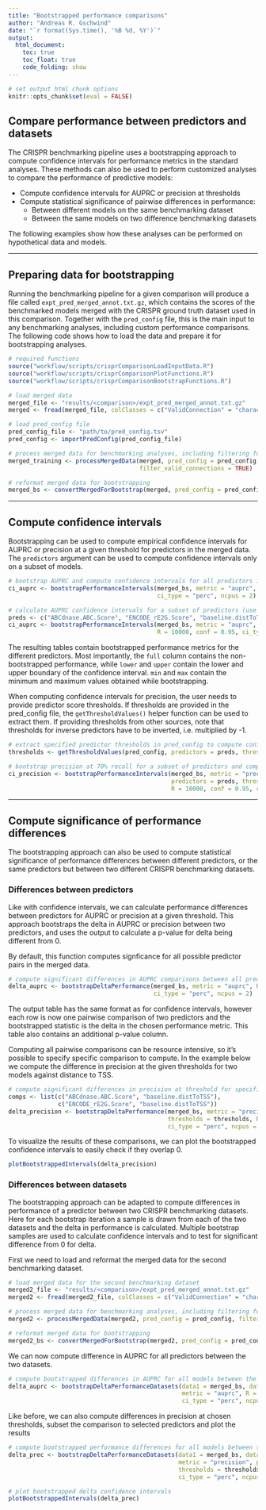 ```yaml
---
title: "Bootstrapped performance comparisons"
author: "Andreas R. Gschwind"
date: "`r format(Sys.time(), '%B %d, %Y')`"
output: 
  html_document:
    toc: true
    toc_float: true
    code_folding: show
---
```


```r
# set output html chunk options
knitr::opts_chunk$set(eval = FALSE)
```

## Compare performance between predictors and datasets
The CRISPR benchmarking pipeline uses a bootstrapping approach to compute confidence intervals for
performance metrics in the standard analyses. These methods can also be used to perform customized
analyses to compare the performance of predictive models:

* Compute confidence intervals for AUPRC or precision at thresholds
* Compute statistical significance of pairwise differences in performance:
  * Between different models on the same benchmarking dataset
  * Between the same models on two difference benchmarking datasets
  
The following examples show how these analyses can be performed on hypothetical data and models.

***

## Preparing data for bootstrapping
Running the benchmarking pipeline for a given comparison will produce a file called
`expt_pred_merged_annot.txt.gz`, which contains the scores of the benchmarked models merged with the
CRISPR ground truth dataset used in this comparison. Together with the `pred_config` file, this is
the main input to any benchmarking analyses, including custom performance comparisons. The following
code shows how to load the data and prepare it for bootstrapping analyses.
```r
# required functions
source("workflow/scripts/crisprComparisonLoadInputData.R")
source("workflow/scripts/crisprComparisonPlotFunctions.R")
source("workflow/scripts/crisprComparisonBootstrapFunctions.R")

# load merged data
merged_file <- "results/<comparison>/expt_pred_merged_annot.txt.gz"
merged <- fread(merged_file, colClasses = c("ValidConnection" = "character"))

# load pred_config file
pred_config_file <- "path/to/pred_config.tsv"
pred_config <- importPredConfig(pred_config_file)

# process merged data for benchmarking analyses, including filtering for ValidConnection == TRUE
merged_training <- processMergedData(merged, pred_config = pred_config,
                                     filter_valid_connections = TRUE)

# reformat merged data for bootstrapping
merged_bs <- convertMergedForBootstrap(merged, pred_config = pred_config)
```

***

## Compute confidence intervals
Bootstrapping can be used to compute empirical confidence intervals for AUPRC or precision at a
given threshold for predictors in the merged data. The `predictors` argument can be used to compute
confidence intervals only on a subset of models.
```r
# bootstrap AUPRC and compute confidence intervals for all predictors in the merged data
ci_auprc <- bootstrapPerformanceIntervals(merged_bs, metric = "auprc", R = 10000, conf = 0.95,
                                          ci_type = "perc", ncpus = 2)

# calculate AUPRC confidence intervals for a subset of predictors (use pred_uid to subset)
preds <- c("ABCdnase.ABC.Score", "ENCODE_rE2G.Score", "baseline.distToTSS")
ci_auprc <- bootstrapPerformanceIntervals(merged_bs, metric = "auprc", predictors = preds,
                                          R = 10000, conf = 0.95, ci_type = "perc", ncpus = 2)

```
The resulting tables contain bootstrapped performance metrics for the different predictors. Most
importantly, the `full` column contains the non-bootstrapped performance, while `lower` and `upper`
contain the lower and upper boundary of the confidence interval. `min` and `max` contain the minimum
and maximum values obtained while bootstrapping.

When computing confidence intervals for precision, the user needs to provide predictor score
thresholds. If thresholds are provided in the pred_config file, the `getThresholdValues()` helper
function can be used to extract them. If providing thresholds from other sources, note that
thresholds for inverse predictors have to be inverted, i.e. multiplied by -1.
```r
# extract specified predictor thresholds in pred_config to compute confidence intervals
thresholds <- getThresholdValues(pred_config, predictors = preds, threshold_col = "alpha")

# bootstrap precision at 70% recall for a subset of predictors and compute CIs
ci_precision <- bootstrapPerformanceIntervals(merged_bs, metric = "precision",
                                              predictors = preds, thresholds = thresholds,
                                              R = 10000, conf = 0.95, ci_type = "perc", ncpus = 2)
```

***

## Compute significance of performance differences
The bootstrapping approach can also be used to compute statistical significance of performance
differences between different predictors, or the same predictors but between two different
CRISPR benchmarking datasets.

### Differences between predictors
Like with confidence intervals, we can calculate performance differences between predictors for
AUPRC or precision at a given threshold. This approach bootstraps the delta in AUPRC or precision
between two predictors, and uses the output to calculate a p-value for delta being different from
0.

By default, this function computes signficance for all possible predictor pairs in the merged data.
```r
# compute significant differences in AUPRC comparisons between all predictors in input data
delta_auprc <- bootstrapDeltaPerformance(merged_bs, metric = "auprc", R = 10000, conf = 0.95,
                                         ci_type = "perc", ncpus = 2)
```
The output table has the same format as for confidence intervals, however each row is now one
pairwise comparison of two predictors and the bootstrapped statistic is the delta in the chosen
performance metric. This table also contains an additional p-value column.

Computing all pairwise comparisons can be resource intensive, so it's possible to specify specific
comparison to compute. In the example below we compute the difference in precision at the given
thresholds for two models against distance to TSS.
```r
# compute significant differences in precision at threshold for specific pairwise comparisons
comps <- list(c("ABCdnase.ABC.Score", "baseline.distToTSS"),
              c("ENCODE_rE2G.Score", "baseline.distToTSS"))
delta_precision <- bootstrapDeltaPerformance(merged_bs, metric = "precision", comparisons = comps,
                                             thresholds = thresholds, R = 10000, conf = 0.95,
                                             ci_type = "perc", ncpus = 2)
```

To visualize the results of these comparisons, we can plot the bootstrapped confidence intervals to
easily check if they overlap 0.
```r
plotBootstrappedIntervals(delta_precision)
```

### Differences between datasets
The bootstrapping approach can be adapted to compute differences in performance of a predictor
between two CRISPR benchmarking datasets. Here for each bootstrap iteration a sample is drawn from
each of the two datasets and the delta in performance is calculated. Multiple bootstrap samples are
used to calculate confidence intervals and to test for significant difference from 0 for delta.

First we need to load and reformat the merged data for the second benchmarking dataset.
```r
# load merged data for the second benchmarking dataset
merged2_file <- "results/<comparison>/expt_pred_merged_annot.txt.gz"
merged2 <- fread(merged2_file, colClasses = c("ValidConnection" = "character"))

# process merged data for benchmarking analyses, including filtering for ValidConnection == TRUE
merged2 <- processMergedData(merged2, pred_config = pred_config, filter_valid_connections = TRUE)

# reformat merged data for bootstrapping
merged2_bs <- convertMergedForBootstrap(merged2, pred_config = pred_config)
```

We can now compute difference in AUPRC for all predictors between the two datasets.
```r
# compute bootstrapped differences in AUPRC for all models between the two datasets
delta_auprc <- bootstrapDeltaPerformanceDatasets(data1 = merged_bs, data2 = merged2_bs, 
                                                 metric = "auprc", R = 10000, conf = 0.95,
                                                 ci_type = "perc", ncpus = 2)
```

Like before, we can also compute differences in precision at chosen thresholds, subset the
comparison to selected predictors and plot the results
```r
# compute bootstrapped performance differences for all models between training and held-out data
delta_prec <- bootstrapDeltaPerformanceDatasets(data1 = merged_bs, data2 = merged2_bs, 
                                                metric = "precision", predictors = preds,
                                                thresholds = thresholds, R = 10000, conf = 0.95,
                                                ci_type = "perc", ncpus = 2)

# plot bootstrapped delta confidence intervals
plotBootstrappedIntervals(delta_prec)
```
